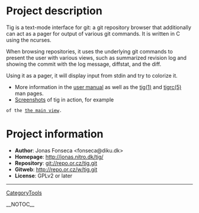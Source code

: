 = Project description =

Tig is a text-mode interface for git: a git repository browser
that additionally can act as a pager for output of various git commands.
It is written in C using the ncurses.

When browsing repositories, it uses the underlying git commands
to present the user with various views, such as summarized
revision log and showing the commit with the log message, diffstat,
and the diff.

Using it as a pager, it will display input from stdin and try to
colorize it.

* More information in the [http://jonas.nitro.dk/tig/manual.html user manual] as well as the [http://jonas.nitro.dk/tig/tig.1.html tig(1)] and [http://jonas.nitro.dk/tig/tigrc.5.html tigrc(5)] man pages.
* [http://jonas.nitro.dk/tig/screenshots/ Screenshots] of tig in action, for example
 of the [http://jonas.nitro.dk/tig/screenshots/main-view.png the main view].

= Project information =

* <b>Author</b>: Jonas Fonseca <fonseca@diku.dk>
* <b>Homepage</b>: http://jonas.nitro.dk/tig/
* <b>Repository</b>: git://repo.or.cz/tig.git
* <b>Gitweb</b>: http://repo.or.cz/w/tig.git
* <b>License</b>: GPLv2 or later

----
[[CategoryTools]]

__NOTOC__